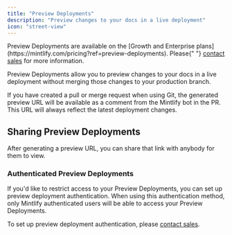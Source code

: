 ```yaml
---
title: "Preview Deployments"
description: "Preview changes to your docs in a live deployment"
icon: "street-view"
---
```


<Info>
  Preview Deployments are available on the [Growth and Enterprise plans](https://mintlify.com/pricing?ref=preview-deployments). Please{" "}
  <a href="mailto:sales@mintlify.com">contact sales</a> for more information.
</Info>

Preview Deployments allow you to preview changes to your docs in a live deployment without merging those changes to your production branch.

If you have created a pull or merge request when using Git, the generated preview URL will be available as a comment from the Mintlify bot in the PR. This URL will always reflect the latest deployment changes.

## Sharing Preview Deployments

After generating a preview URL, you can share that link with anybody for them to view.

### Authenticated Preview Deployments

If you'd like to restrict access to your Preview Deployments, you can set up preview deployment authentication. When using this authentication method, only Mintlify authenticated users will be able to access your Preview Deployments.

To set up preview deployment authentication, please [contact sales](mailto:sales@mintlify.com).
